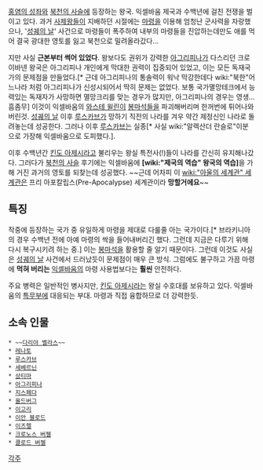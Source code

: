 [[홍염의 성좌]]와 [[북천의 사슬]]에 등장하는 왕국.
익셀바움 제국과 수백년에 걸친 전쟁을 벌이고 있다. 과거 [[사제왕]]들이 지배하던 시절에는 [[마령]]을 이용해 엄청난 군사력을 자랑했으나, '[[성궤의 날]]' 사건으로 마령들이 폭주하여 내부의 마령들을 진압하는데만도 애를 먹어 결국 광대한 영토를 잃고 북천으로 밀려올라갔다...

지만 사실 '''근본부터 썩어 있었다'''. 왕보다도 권위가 강력한 [[아그리피나]]가 다스리던 크로이바넨 왕국은 아그리피나 개인에게 막대한 권력이 집중되어 있었고, 이는 모든 독재국가의 문제점을 만들었다.[* 근데 아그리피나의 통솔력이 워낙 막강한데다 wiki:"북한"어느나라 처럼 아그리피나가 신성시되어서 딱히 문제는 없었다. 보통 국가멸망테크에서 능력있는 독재자가 사망하면 멸망크리를 맞는 경우가 많지만, 아그리피나의 경우는 영생...흠좀무] 이것이 익셀바움의 [[와스테 윌린]]이 [[봉마석]]들을 파괴해버리며 한꺼번에 튀어나와 버린것. [[성궤의 날]] 이후 [[루스카브]]가 망하기 직전의 나라를 겨우 약간 제정신인 나라로 돌려놓는데 성공한다. 그러나 이후 [[루스카브]]는 실종[* 사실 wiki:"알렉산더 란슬로"이분 으로 가장해 익셀바움으로 도피했다.].

이후 수백년간 [[킨도 아제시]]라고 불리우는 왕실 특전사(!)들이 나라를 간신히 유지해나갔다. 그러다가 [[북천의 사슬]] 후기에는 익셀바움에 '''[wiki:"제국의 역습" 왕국의 역습]'''을 가해 거진 과거의 영토를 되찾는데 성공했다. ~~근데 어차피 이 [[wiki:"아울의 세계관" 세계관]]은 프리 아포칼립스(Pre-Apocalypse) 세계관이라 '''망할거에요'''~~

== 특징 ==
작중에 등장하는 국가 중 유일하게 마령을 제대로 다룰줄 아는 국가이다.[* 브라키니아의 경우 수백년 전에 아예 마령의 싹을 들어내버리긴 했다. 그런데 지금은 다루기 위해 다시 복구시키려 하는 중.] 이는 [[봉마석]]을 활용할 줄 알기 때문이다. 그런데 이것도 사실은 [[성궤의 날]] 사건에서 드러났듯이 문제점이 매우 큰 방식. 그럼에도 불구하고 가끔 마령에 '''먹혀 버리는''' [[익셀바움]]의 마령 사용법보다는 '''훨씬''' 안전하다.

주요 병력은 일반적인 병사지만, [[킨도 아제시]]라는 왕실 수호대를 보유하고 있다. 익셀바움의 [[특무부]]에 대응되는 부대. 마령과 직접 융합하므로 더 강력한듯.

== 소속 인물 ==
 * ~~[[다리야 벨라스]]~~
 * [[레나토]]
 * [[루스카브]]
 * [[세베르닌]]
 * [[상티마]]
 * [[아그리피나]]
 * [[지스페다]]
 * [[올드버그]]
 * [[이고리]]
 * [[이안 블로드]]
 * [[이즈렐]]
 * [[크로노스 버젤]]
 * [[클로드 버젤]]

[[각주]]
